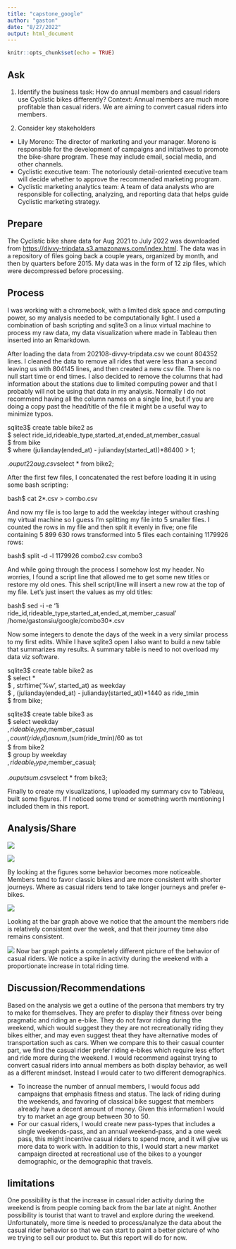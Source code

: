 ```yaml
---
title: "capstone_google"
author: "gaston"
date: "8/27/2022"
output: html_document
---
```


```r
knitr::opts_chunk$set(echo = TRUE)
```

## Ask

1. Identify the business task:
How do annual members and casual riders use Cyclistic bikes differently?
Context: Annual members are much more profitable than casual riders. We are aiming to convert casual riders into members. 

2. Consider key stakeholders
* Lily Moreno: The director of marketing and your manager. Moreno is responsible for the development of campaigns and initiatives to promote the bike-share program. These may include email, social media, and other channels.
* Cyclistic executive team: The notoriously detail-oriented executive team will decide whether to approve the recommended marketing program.
* Cyclistic marketing analytics team: A team of data analysts who are responsible for collecting, analyzing, and reporting data that helps guide Cyclistic marketing strategy.

## Prepare

The Cyclistic bike share data for Aug 2021 to July 2022 was downloaded from <https://divvy-tripdata.s3.amazonaws.com/index.html>. The data was in a repository of files going back a couple years, organized by month, and then by quarters before 2015. My data was in the form of 12 zip files, which were decompressed before processing.

## Process

I was working with a chromebook, with a limited disk space and computing power, so my analysis needed to be computationally light. I used a combination of bash scripting and sqlite3 on a linux virtual machine to process my raw data, my data visualization where made in Tableau then inserted into an Rmarkdown. 

After loading the data from 202108-divvy-tripdata.csv we count 804352 lines. I cleaned the data to remove all rides that were less than a second leaving us with 804145 lines, and then created a new csv file. There is no null start time or end times. I also decided to remove the columns that had information about the stations due to limited computing power and that I probably will not be using that data in my analysis. Normally I do not recommend having all the column names on a single line, but if you are doing a copy past the head/title of the file it might be a useful way to minimize typos.

sqlite3$ create table bike2 as  
$ select ride_id,rideable_type,started_at,ended_at,member_casual  
$ from bike  
$ where (julianday(ended_at) - julianday(started_at))*86400 > 1;  
  
$.ouput 22aug.csv  
$select * from bike2;


After the first few files, I concatenated the rest before loading it in using some bash scripting:

bash$ cat 2*.csv > combo.csv

And now my file is too large to add the weekday integer without crashing my virtual machine so I guess I’m splitting my file into 5 smaller files. I counted the rows in my file and then split it evenly in five; one file containing 5 899 630 rows transformed into 5 files each containing 1179926 rows:

bash$ split -d -l 1179926 combo2.csv combo3

And while going through the process I somehow lost my header. No worries, I found a script line that allowed me to get some new titles or restore my old ones. This shell script/line will insert a new row at the top of my file. Let’s just insert the values as my old titles:

bash$ sed -i -e '1i ride_id,rideable_type,started_at,ended_at,member_casual' /home/gastonsiu/google/combo30*.csv

Now some integers to denote the days of the week in a very similar process to my first edits. While I have sqlite3 open I also want to build a new table that summarizes my results. A summary table is need to not overload my data viz software.

sqlite3$ create table bike2 as  
$ select *  
$ , strftime('%w', started_at) as weekday  
$ , (julianday(ended_at) - julianday(started_at))*1440 as ride_tmin  
$ from bike;

sqlite3$ create table bike3 as  
$ select weekday  
$,rideable_type  
$,member_casual  
$,count(ride_id) as num  
$,(sum(ride_tmin)/60 as tot  
$ from bike2  
$ group by weekday  
$,rideable_type  
$,member_casual;

$.ouput sum.csv  
$select * from bike3;

Finally to create my visualizations, I uploaded my summary csv to Tableau, built some figures. If I noticed some trend or something worth mentioning I included them in this report.


## Analysis/Share

![](/home/gastonsiu/google/viz/sheet1.png)

![](/home/gastonsiu/google/viz/sheet2.png)

By looking at the figures some behavior becomes more noticeable. Members tend to favor classic bikes and are more consistent with shorter journeys. Where as casual riders tend to take longer journeys and prefer e-bikes.

![](/home/gastonsiu/google/viz/sheet4.png)

Looking at the bar graph above we notice that the amount the members ride is relatively consistent over the week, and that their journey time also remains consistent.

![](/home/gastonsiu/google/viz/sheet3.png)
Now bar graph paints a completely different picture of the behavior of casual riders. We notice a spike in activity during the weekend with a proportionate increase in total riding time. 

## Discussion/Recommendations

Based on the analysis we get a outline of the persona that members try try to make for themselves. They are prefer to display their fitness over being pragmatic and riding an e-bike. They do not favor riding during the weekend, which would suggest they they are not recreationally riding they bikes either, and may even suggest theat they have alternative modes of transportation such as cars. When we compare this to their casual counter part, we find the casual rider prefer riding e-bikes which require less effort and ride more during the weekend. I would recommend against trying to convert casual riders into annual members as both display behavior, as well as a different mindset. Instead I would cater to two different demographics.

* To increase the number of annual members, I would focus add campaigns that emphasis fitness and status. The lack of riding during the weekends, and favoring of classical bike suggest that members already have a decent amount of money. Given this information I would try to market an age group between 30 to 50.
* For our casual riders, I would create new pass-types that includes a single weekends-pass, and an annual weekend-pass, and a one week pass, this might incentive casual riders to spend more, and it will give us more data to work with. In addition to this, I would start a new market campaign directed at recreational use of the bikes to a younger demographic, or the demographic that travels.

## limitations

One possibility is that the increase in casual rider activity during the weekend is from people coming back from the bar late at night. Another possibility is tourist that want to travel and explore during the weekend. Unfortunately, more time is needed to process/analyze the data about the casual rider behavior so that we can start to paint a better picture of who we trying to sell our product to. But this report will do for now.